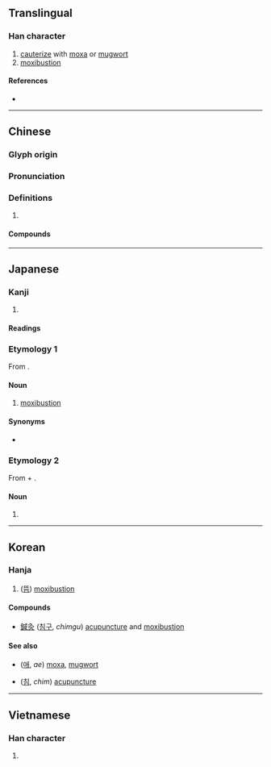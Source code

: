 {{character info/new}}
==Translingual==

===Han character===
{{Han char|rn=86|rad=火|as=03|sn=7|four=27809|canj=NOF|ids=⿱久火}}

# [[cauterize]] with [[moxa]] or [[mugwort]]
# [[moxibustion]]

====References====
* {{Han ref|kx=0666.120|dkj=18872|dj=1075.160|hdz=32190.010|uh=7078|ud=28792|bh=A862|bd=43106}}

----

==Chinese==
{{zh-forms}}

===Glyph origin===
{{Han etym}}

===Pronunciation===
{{zh-pron
|m=jiǔ
|c=gau3
|h=pfs=kiu
|mn=kù/kiù
|mn_note=kù - vernacular; kiù - literary
|mc=y
|oc=y
|cat=
}}

===Definitions===
{{zh-hanzi}}

# {{rfdef|zh}}

====Compounds====
{{zh-der|灸刺|灸法|無病自灸|直接灸|砭灸|蠻針瞎灸|針灸|針灸銅人|針灸麻醉|鍼灸|鍼灸銅人|間接灸}}

----

==Japanese==

===Kanji===
{{ja-kanji|grade=|rs=火03}}

# {{defn|lang=ja|sort=火03}}

====Readings====
{{ja-readings
|goon=く
|kanon=きゅう<きう
|kun=やいと-<やいと-
}}

===Etymology 1===
{{wp|lang=ja}}
{{ja-kanjitab|きゅう|yomi=o}}
From {{der|ja|ltc|-}} {{ltc-l|灸}}.

====Noun====
{{ja-noun|きゅう|hhira=きう}}

# [[moxibustion]]

====Synonyms====
* {{ja-r|灸治|きゅうじ}}

===Etymology 2===
{{ja-kanjitab|やいと|yomi=k}}
From {{m|ja|焼き|tr=yaki|t=scorching|pos={{ja-etym-renyokei|焼く|やく}}}} + {{m|ja|処|tr=to|t=place}}.

====Noun====
{{ja-noun|やいと|hhira=やいと}}

# {{n-g|Same as above.}}

----

==Korean==

===Hanja===
{{ko-hanja|hangeul=구|eumhun=|rv=gu|mr=ku|y=kwu}}

# ([[뜸]]) [[moxibustion]]

====Compounds====
* [[鍼灸]] ([[침구]], ''chimgu'') [[acupuncture]] and [[moxibustion]]

====See also====
* {{l|ko|艾}} ([[애]], ''ae'') [[moxa]], [[mugwort]]
* {{l|ko|鍼}} ([[침]], ''chim'') [[acupuncture]]

----

==Vietnamese==

===Han character===
{{vi-hantu|[[cứu]]|rs=火03}}

# {{defn|lang=vi|sort=火03}}